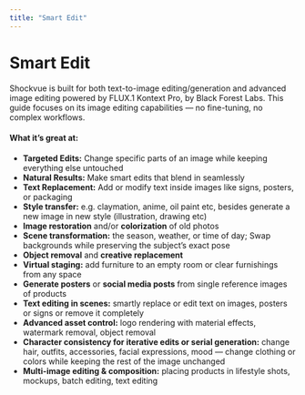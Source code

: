 ```yaml
---
title: "Smart Edit"
---
```


# Smart Edit

Shockvue is built for both text-to-image editing/generation and advanced image editing powered by FLUX.1 Kontext Pro, by Black Forest Labs. This guide focuses on its image editing capabilities — no fine-tuning, no complex workflows.

#### What it’s great at:

- **Targeted Edits:** Change specific parts of an image while keeping everything else untouched
- **Natural Results:** Make smart edits that blend in seamlessly
- **Text Replacement:** Add or modify text inside images like signs, posters, or packaging
- **Style transfer:** e.g. claymation, anime, oil paint etc, besides generate a new image in new style (illustration, drawing etc)
- **Image restoration** and/or **colorization** of old photos
- **Scene transformation:** the season, weather, or time of day; Swap backgrounds while preserving the subject’s exact pose
- **Object removal** and **creative replacement**
- **Virtual staging:** add furniture to an empty room or clear furnishings from any space
- **Generate posters** or **social media posts** from single reference images of products
- **Text editing in scenes:** smartly replace or edit text on images, posters or signs or remove it completely
- **Advanced asset control:** logo rendering with material effects, watermark removal, object removal
- **Character consistency for iterative edits or serial generation:** change hair, outfits, accessories, facial expressions, mood — change clothing or colors while keeping the rest of the image unchanged
- **Multi-image editing & composition:** placing products in lifestyle shots, mockups, batch editing, text editing